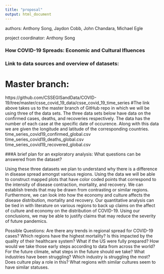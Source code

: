 ```yaml
---
title: "proposal"
output: html_document
---
```

authors: Anthony Song, Jaydon Cobb, John Chandara, Michael Egle

project coordinator: Anthony Song

### How COVID-19 Spreads: Economic and Cultural Ifluences


### Link to data sources and overview of datasets:

# Master branch:
https://github.com/CSSEGISandData/COVID-19/tree/master/csse_covid_19_data/csse_covid_19_time_series
#The link above takes us to the master branch of GitHub repo in which we will be using three of the data sets. The three data sets below have data on the confirmed cases, deaths, and recoveries respectively. The data has the number of each case at the specific date of occurence. Along with this data we are given the longitude and latitude of the corresponding countries. 
time_series_covid19_confirmed_global.csv
time_series_covid19_deaths_global.csv 
time_series_covid19_recovered_global.csv  

###A brief plan for an exploratory analysis: What questions can be answered from the dataset?

Using these three datasets we plan to understand why there is a difference in disease spread amongst various regions. Using the data we will be able to construct mapped plots that have color coded points that correspond to the intensity of disease contraction, mortality, and recovery. We can establish trends that may be drawn from contrasting or similar regions. Furthermore, we can look into how the economy and culture affects the disease distribution, mortality and recovery. Our quantitative analysis can be tied in with literature on various regions to back up claims on the affect of culture and economy on the distribution of COVID-19. Using our conclusions, we may be able to justify claims that may reduce the severity of future pandemics. 

Possible Questions:
Are there any trends in regional spread for COVID-19 cases?
Which regions have the highest mortality? Is this impacted by the quality of their healthcare system?
What if the US were fully prepared? 
How would we take those early steps according to data from across the world?
For the future climate, what steps in the future should we take?
What industries have been struggling? Which industry is struggling the most?
Does culture play a role in this? What regions with similar cultures seem to have similar statuses.
